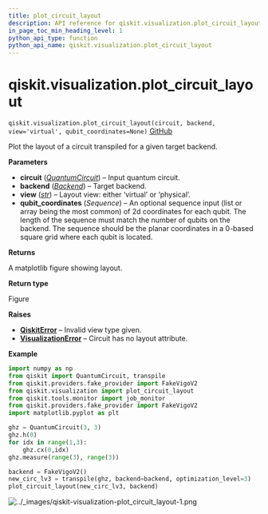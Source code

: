 ```yaml
---
title: plot_circuit_layout
description: API reference for qiskit.visualization.plot_circuit_layout
in_page_toc_min_heading_level: 1
python_api_type: function
python_api_name: qiskit.visualization.plot_circuit_layout
---
```


<span id="qiskit-visualization-plot-circuit-layout" />

# qiskit.visualization.plot\_circuit\_layout

<span id="qiskit.visualization.plot_circuit_layout" />

`qiskit.visualization.plot_circuit_layout(circuit, backend, view='virtual', qubit_coordinates=None)` [GitHub](https://github.com/qiskit/qiskit/tree/stable/0.45/qiskit/visualization/gate_map.py "view source code")

Plot the layout of a circuit transpiled for a given target backend.

**Parameters**

*   **circuit** ([*QuantumCircuit*](qiskit.circuit.QuantumCircuit "qiskit.circuit.QuantumCircuit")) – Input quantum circuit.
*   **backend** ([*Backend*](qiskit.providers.Backend "qiskit.providers.Backend")) – Target backend.
*   **view** ([*str*](https://docs.python.org/3/library/stdtypes.html#str "(in Python v3.12)")) – Layout view: either ‘virtual’ or ‘physical’.
*   **qubit\_coordinates** (*Sequence*) – An optional sequence input (list or array being the most common) of 2d coordinates for each qubit. The length of the sequence must match the number of qubits on the backend. The sequence should be the planar coordinates in a 0-based square grid where each qubit is located.

**Returns**

A matplotlib figure showing layout.

**Return type**

Figure

**Raises**

*   [**QiskitError**](exceptions#qiskit.exceptions.QiskitError "qiskit.exceptions.QiskitError") – Invalid view type given.
*   [**VisualizationError**](visualization#qiskit.visualization.VisualizationError "qiskit.visualization.VisualizationError") – Circuit has no layout attribute.

**Example**

```python
import numpy as np
from qiskit import QuantumCircuit, transpile
from qiskit.providers.fake_provider import FakeVigoV2
from qiskit.visualization import plot_circuit_layout
from qiskit.tools.monitor import job_monitor
from qiskit.providers.fake_provider import FakeVigoV2
import matplotlib.pyplot as plt

ghz = QuantumCircuit(3, 3)
ghz.h(0)
for idx in range(1,3):
    ghz.cx(0,idx)
ghz.measure(range(3), range(3))

backend = FakeVigoV2()
new_circ_lv3 = transpile(ghz, backend=backend, optimization_level=3)
plot_circuit_layout(new_circ_lv3, backend)
```

![../\_images/qiskit-visualization-plot\_circuit\_layout-1.png](/images/api/qiskit/0.45/qiskit-visualization-plot_circuit_layout-1.png)

